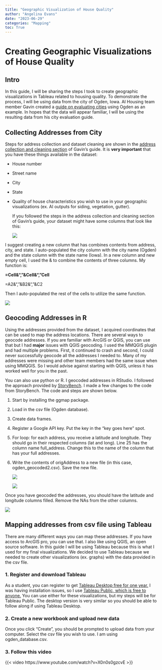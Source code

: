 ```yaml
---
title: "Geographic Visualization of House Quality"
author: "Angelina Evans"
date: "2023-06-29"
categories: "Mapping"
toc: True
---
```


# Creating Geographic Visualizations of House Quality

## Intro

In this guide, I will be sharing the steps I took to create geographic visualizations in Tableau related to housing quality. To demonstrate the process, I will be using data from the city of Ogden, Iowa. AI Housing team member Gavin created a [guide on evaluating cities](https://gavinfishy.github.io/Gavin_DSPG_Blog/posts/Gavin-Fisher_guide_w7/full_guide.html) using Ogden as an example. In hopes that the data will appear familiar, I will be using the resulting data from his city evaluation guide.

## Collecting Addresses from City

Steps for address collection and dataset cleaning are shown in the [address collection and cleaning section](https://gavinfishy.github.io/Gavin_DSPG_Blog/posts/Gavin-Fisher_guide_w7/full_guide.html#address-collection-and-cleaning) of Gavin's guide. It is **very important** that you have these things available in the dataset:

-   House number

-   Street name

-   City

-   State

-   Quality of house characteristics you wish to use in your geographic visualizations (ex. AI outputs for siding, vegetation, gutter).

    If you followed the steps in the address collection and cleaning section of Gavin's guide, your dataset might have some columns that look like this:

    ![](Ogden_Database.png)

I suggest creating a new column that has combines contents from address, city, and state. I auto-populated the city column with the city name (Ogden) and the state column with the state name (Iowa). In a new column and new empty cell, I used the & to combine the contents of three columns. My function is:

**=Cell&","&Cell&","Cell**

=A2&","&B2&","&C2

Then I auto-populated the rest of the cells to utilize the same function.

![](ogden_database_w_address.png){fig-align="center"}

## Geocoding Addresses in R

Using the addresses provided from the dataset, I acquired coordinates that can be used to map the address locations. There are several ways to geocode addresses. If you are familiar with ArcGIS or QGIS, you can use that but I had **major** issues with QGIS geocoding. I used the MMQGIS plugin and had multiple problems. First, it continued to crash and second, I could never successfully geocode all the addresses I needed to. Many of my addresses were missing and other team members had the same issue when using MMQGIS. So I would advise against starting with QGIS, unless it has worked well for you in the past.

You can also use python or R. I geocoded addresses in RStudio. I followed the approach provided by [StoryBench](https://www.storybench.org/geocode-csv-addresses-r/). I made a few changes to the code from StoryBench. The code and steps are shown below.

1.  Start by installing the ggmap package.

2.  Load in the csv file (Ogden database).

3.  Create data frames.

4.  Register a Google API key. Put the key in the "key goes here" spot.

5.  For loop: for each address, you receive a latitude and longitude. They should go in their respected columns (lat and long). Line 25 has the column name full_address. Change this to the name of the column that has your full addresses.

6.  Write the contents of origAddress to a new file (in this case, ogden_geocoded2.csv). Save the new file.

    ![](ogden_geocoding_script1.png)

    ![](ogden_geocoding_script2.png)

Once you have geocoded the addresses, you should have the latitude and longitude columns filled. Remove the NAs from the other columns.

![](ogden_geocoded_addresses.png)

## Mapping addresses from csv file using Tableau

There are many different ways you can map these addresses. If you have access to ArcGIS pro, you can use that. I also like using QGIS, an open source software. In this guide I will be using Tableau because this is what I used for my final visualizations. We decided to use Tableau because we needed to create other visualizations (ex. graphs) with the data provided in the csv file.

### 1. Register and download Tableau

As a student, you can register to get [Tableau Desktop free for one year.](https://www.tableau.com/academic/students) I was having installation issues, so I use [Tableau Public, which is free to anyone.](https://public.tableau.com/app/discover) You can use either for these visualizations, but my steps will be for Tableau Public. The desktop version is very similar so you should be able to follow along if using Tableau Desktop.

### 2. Create a new workbook and upload new data

Once you click "Create", you should be prompted to upload data from your computer. Select the csv file you wish to use. I am using ogden_database.csv.

### 3. Follow this video

{{< video https://www.youtube.com/watch?v=X0n0s0gzcvE >}}
